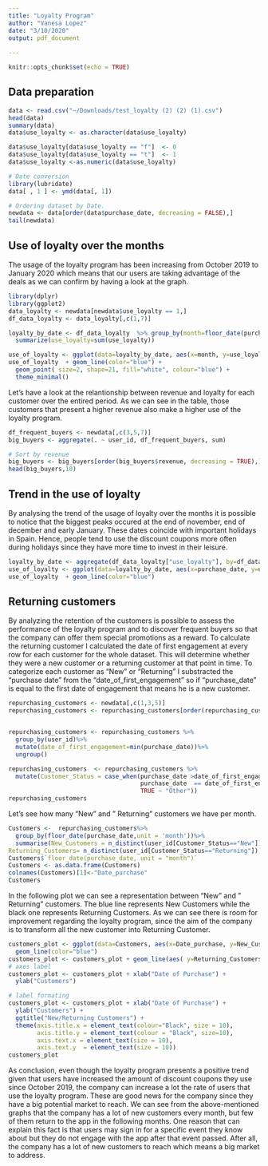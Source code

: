```yaml
---
title: "Loyalty Program"
author: "Vanesa Lopez"
date: "3/10/2020"
output: pdf_document
  
---
```


```r
knitr::opts_chunk$set(echo = TRUE)
```

## Data preparation
```r

data <- read.csv("~/Downloads/test_loyalty (2) (2) (1).csv")
head(data)
summary(data)
data$use_loyalty <- as.character(data$use_loyalty)

data$use_loyalty[data$use_loyalty == "f"]  <- 0
data$use_loyalty[data$use_loyalty == "t"]  <- 1
data$use_loyalty <-as.numeric(data$use_loyalty)

```

```r
# Date conversion
library(lubridate)
data[ , 1 ] <- ymd(data[, 1])

# Ordering dataset by Date.
newdata <- data[order(data$purchase_date, decreasing = FALSE),] 
tail(newdata)

```

## Use of loyalty over the months
The usage of the loyalty program has been increasing from October 2019 to January 2020 which means that our users are taking advantage of the deals as we can confirm by having a look at the graph.
```r

library(dplyr)
library(ggplot2)
data_loyalty <- newdata[newdata$use_loyalty == 1,]
df_data_loyalty <- data_loyalty[,c(1,7)]

loyalty_by_date <- df_data_loyalty  %>% group_by(month=floor_date(purchase_date, "month")) %>%
  summarize(use_loyalty=sum(use_loyalty))

use_of_loyalty <- ggplot(data=loyalty_by_date, aes(x=month, y=use_loyalty))
use_of_loyalty  + geom_line(color="blue") +
  geom_point( size=2, shape=21, fill="white", colour="blue") + 
  theme_minimal()
```

Let's have a look at the relantionship between revenue and loyalty for each customer over the entired period. As we can see in the table, those customers that present a higher revenue also make a higher use of the loyalty program.

```r

df_frequent_buyers <- newdata[,c(3,5,7)]
big_buyers <- aggregate(. ~ user_id, df_frequent_buyers, sum)

# Sort by revenue
big_buyers <- big_buyers[order(big_buyers$revenue, decreasing = TRUE),] 
head(big_buyers,10)

```


## Trend in the use of loyalty 
By analysing the trend of the usage of loyalty over the months it is possible to notice that the biggest peaks occured at the end of november, end of december and early January. These dates coincide with important holidays in Spain. Hence, people tend to use the discount coupons more often during holidays since they have more time to invest in their leisure.

```r
loyalty_by_date <- aggregate(df_data_loyalty["use_loyalty"], by=df_data_loyalty["purchase_date"], sum)
use_of_loyalty <- ggplot(data=loyalty_by_date, aes(x=purchase_date, y=use_loyalty))
use_of_loyalty  + geom_line(color="blue") 
```


## Returning customers
By analyzing the retention of the customers is possible to assess the performance of the loyalty program and to discover frequent buyers so that the company can offer them special promotions as a reward. 
To calculate the returning customer I calculated the date of first engagement at every row for each customer for the whole dataset. This will determine whether they were a new customer or a returning customer at that point in time. To categorize each customer as "New" or "Returning" I substracted the "purchase date" from the "date_of_first_engagement" so if "purchase_date" is equal to the first date of engagement that means he is a new customer.

```r

repurchasing_customers <- newdata[,c(1,3,5)]
repurchasing_customers <- repurchasing_customers[order(repurchasing_customers$revenue, decreasing = TRUE),]


repurchasing_customers <- repurchasing_customers %>%
  group_by(user_id)%>%
  mutate(date_of_first_engagement=min(purchase_date))%>%
  ungroup()

repurchasing_customers  <- repurchasing_customers %>%
  mutate(Customer_Status = case_when(purchase_date >date_of_first_engagement ~ "Returning",
                                     purchase_date  == date_of_first_engagement ~ "New",
                                     TRUE ~ "Other"))
repurchasing_customers

```


Let's see how many "New" and " Returning" customers we have per month.

```r

Customers <-  repurchasing_customers%>%
  group_by(floor_date(purchase_date,unit = 'month'))%>%
  summarise(New_Customers = n_distinct(user_id[Customer_Status=="New"]),
Returning_Customers= n_distinct(user_id[Customer_Status=="Returning"]))
Customers$`floor_date(purchase_date, unit = "month")`
Customers <- as.data.frame(Customers)
colnames(Customers)[1]<-"Date_purchase"
Customers 

```


In the following plot we can see a representation between "New" and " Returning" customers. The blue line represents New Customers while the black one represents Returning Customers. As we can see there is room for improvement regarding the loyalty program, since the aim of the company is to transform all the new customer into Returning Customer. 

```r

customers_plot <- ggplot(data=Customers, aes(x=Date_purchase, y=New_Customers)) + 
  geom_line(color="blue") 
customers_plot <- customers_plot + geom_line(aes( y=Returning_Customers))
# axes label
customers_plot <- customers_plot + xlab("Date of Purchase") +
  ylab("Customers")

# label formating
customers_plot <- customers_plot + xlab("Date of Purchase") +
  ylab("Customers") +
  ggtitle("New/Returning Customers") +
  theme(axis.title.x = element_text(colour="Black", size = 10),
        axis.title.y = element_text(colour = "Black", size=10),
        axis.text.x = element_text(size = 10),
        axis.text.y  = element_text(size = 10))
customers_plot
```

As conclusion, even though the loyalty program presents a positive trend given that users have increased the amount of discount coupons they use since October 2019, the company can increase a lot the rate of users that use the loyalty program. These are good news for the company since they have a big potential market to reach. 
We can see from the above-mentioned graphs that the company has a lot of new customers every month, but few of them return to the app in the following months. One reason that can explain this fact is that users may sign in for a specific event they know about but they do not engage with the app after that event passed. After all, the company has a lot of new customers to reach which means a big market to address.


